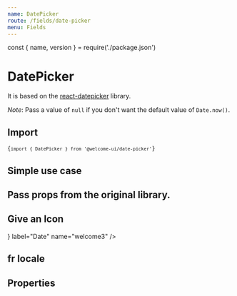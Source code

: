 ```yaml
---
name: DatePicker
route: /fields/date-picker
menu: Fields
---
```


const { name, version } = require('./package.json')

# DatePicker

<TagVersion version={version} name={name} />

It is based on the [react-datepicker](https://github.com/Hacker0x01/react-datepicker) library.

_Note_: Pass a value of `null` if you don't want the default value of `Date.now()`.

## Import

<Code>{`import { DatePicker } from '@welcome-ui/date-picker'`}</Code>

## Simple use case

<Playground>
  <Form initialValues={{ welcome: Date.now() }}>
    <ConnectedField component={DatePicker} label="Date" name="welcome" />
  </Form>
</Playground>

## Pass props from the original library.

<Playground>
  <Form initialValues={{ welcome2: Date.now() }}>
    <ConnectedField
      component={DatePicker}
      dateFormat="MMM dd yyyy"
      label="Date"
      maxDate={new Date()}
      name="welcome2"
      popperProps={{ zIndex: 50 }}
      yearDropdownItemNumber={30}
    />
  </Form>
</Playground>

## Give an Icon

<Playground>
  <Form initialValues={{ welcome3: Date.now() }}>
    <ConnectedField
      component={DatePicker}
      icon={<DateIcon color="nude.500" />}
      label="Date"
      name="welcome3"
    />
  </Form>
</Playground>

## fr locale

<Playground>
  <Form initialValues={{}}>
    <ConnectedField component={DatePicker} label="Date" locale={fr} name="welcome4" />
  </Form>
</Playground>

## Properties

<Props of={DatePicker} />
